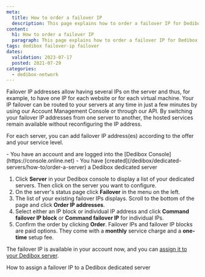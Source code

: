 ```yaml
---
meta:
  title: How to order a failover IP
  description: This page explains how to order a failover IP for Dedibox servers.
content:
  h1: How to order a failover IP
  paragraph: This page explains how to order a failover IP for Dedibox servers.
tags: dedibox failover-ip failover
dates:
  validation: 2023-07-17
  posted: 2021-07-29
categories:
  - dedibox-network
---
```


Failover IP addresses allow having several IPs on the server and thus, for example, to have one IP for each website or for each virtual machine.
Your IP failover can be routed to your servers at any time in just a few minutes by using our Account Management Console or through our API. By switching your failover IP addresses from one server to another, the hosted services remain available without reconfiguring the IP address.

For each server, you can add failover IP address(es) according to the offer and your service level.

<Message type="requirement">
  - You have an account and are logged into the [Dedibox Console](https://console.online.net)
  - You have [created](/dedibox/dedicated-servers/how-to/order-a-server) a Dedibox dedicated server
</Message>

1. Click **Server** in your Dedibox console to display a list of your dedicated servers. Then click on the server you want to configure.
2. On the server's status page click **Failover** in the menu on the left. 
3. The list of your existing failover IPs displays. Scroll to the bottom of the page and click **Order IP addresses**.
4. Select either an IP block or individual IP address and click **Command failover IP block** or **Command failover IP** for individual IPs.
5. Confirm the order by clicking **Order**.
    <Message type="note">
      Failover IPs and failover IP blocks are paid options. They come with a **monthly** service charge and a **one-time** setup fee.
    </Message>

The failover IP is available in your account now, and you can [assign it to your Dedibox server](/dedibox-network/ip-failover/how-to/assign-failover-ip).


<Navigation title="See Also">
  <NextButton to="/dedibox-network/ip-failover/how-to/assign-failover-ip">How to assign a failover IP to a Dedibox dedicated server</NextButton>
</Navigation>
